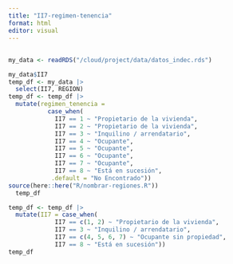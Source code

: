 ```yaml
---
title: "II7-regimen-tenencia"
format: html
editor: visual
---
```


## 

```r
my_data <- readRDS("/cloud/project/data/datos_indec.rds")
```

```r
my_data$II7
temp_df <- my_data |> 
  select(II7, REGION)
temp_df <- temp_df |> 
  mutate(regimen_tenencia =
           case_when(
             II7 == 1 ~ "Propietario de la vivienda",
             II7 == 2 ~ "Propietario de la vivienda",
             II7 == 3 ~ "Inquilino / arrendatario",
             II7 == 4 ~ "Ocupante",
             II7 == 5 ~ "Ocupante",
             II7 == 6 ~ "Ocupante",
             II7 == 7 ~ "Ocupante",
             II7 == 8 ~ "Está en sucesión",
            .default = "No Encontrado"))
source(here::here("R/nombrar-regiones.R"))
  temp_df
```

```r
temp_df <- temp_df |> 
  mutate(II7 = case_when(
             II7 == c(1, 2) ~ "Propietario de la vivienda",
             II7 == 3 ~ "Inquilino / arrendatario",
             II7 == c(4, 5, 6, 7) ~ "Ocupante sin propiedad",
             II7 == 8 ~ "Está en sucesión"))
temp_df
```

